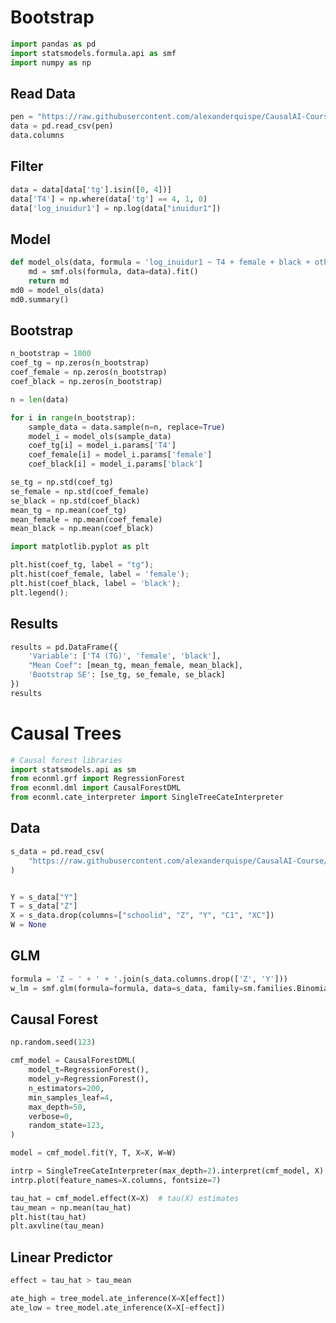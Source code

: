# Bootstrap

```{python}
import pandas as pd
import statsmodels.formula.api as smf
import numpy as np
```


## Read Data

```{python}
pen = "https://raw.githubusercontent.com/alexanderquispe/CausalAI-Course/main/data/penn_jae.csv"
data = pd.read_csv(pen)
data.columns
```

## Filter


```{python}
data = data[data['tg'].isin([0, 4])]
data['T4'] = np.where(data['tg'] == 4, 1, 0)
data['log_inuidur1'] = np.log(data["inuidur1"])
```

## Model 

```{python}
def model_ols(data, formula = 'log_inuidur1 ~ T4 + female + black + othrace + dep + q2 + q3 + q4 + q5 + q6 + agelt35 + agegt54 + durable + lusd + husd'):
    md = smf.ols(formula, data=data).fit()
    return md
md0 = model_ols(data)
md0.summary()
```

## Bootstrap

```{python}
n_bootstrap = 1000
coef_tg = np.zeros(n_bootstrap)
coef_female = np.zeros(n_bootstrap)
coef_black = np.zeros(n_bootstrap)

n = len(data)

for i in range(n_bootstrap):
    sample_data = data.sample(n=n, replace=True)
    model_i = model_ols(sample_data)
    coef_tg[i] = model_i.params['T4']
    coef_female[i] = model_i.params['female']
    coef_black[i] = model_i.params['black']

se_tg = np.std(coef_tg)
se_female = np.std(coef_female)
se_black = np.std(coef_black)
mean_tg = np.mean(coef_tg)
mean_female = np.mean(coef_female)
mean_black = np.mean(coef_black)
```


```{python}
import matplotlib.pyplot as plt

plt.hist(coef_tg, label = "tg");
plt.hist(coef_female, label = 'female');
plt.hist(coef_black, label = 'black');
plt.legend();
```


## Results

```{python}
results = pd.DataFrame({
    'Variable': ['T4 (TG)', 'female', 'black'],
    "Mean Coef": [mean_tg, mean_female, mean_black],
    'Bootstrap SE': [se_tg, se_female, se_black]
})
results
```


# Causal Trees


```{python}
# Causal forest libraries
import statsmodels.api as sm
from econml.grf import RegressionForest
from econml.dml import CausalForestDML
from econml.cate_interpreter import SingleTreeCateInterpreter
```

## Data

```{python}
s_data = pd.read_csv(
    "https://raw.githubusercontent.com/alexanderquispe/CausalAI-Course/main/data/synthetic_data.csv"
)


Y = s_data["Y"]
T = s_data["Z"]
X = s_data.drop(columns=["schoolid", "Z", "Y", "C1", "XC"])
W = None
```

## GLM

```{python}
formula = 'Z ~ ' + ' + '.join(s_data.columns.drop(['Z', 'Y']))
w_lm = smf.glm(formula=formula, data=s_data, family=sm.families.Binomial()).fit()
```

## Causal Forest

```{python}
np.random.seed(123)

cmf_model = CausalForestDML(
    model_t=RegressionForest(),
    model_y=RegressionForest(),
    n_estimators=200,
    min_samples_leaf=4,
    max_depth=50,
    verbose=0,
    random_state=123,
)

model = cmf_model.fit(Y, T, X=X, W=W)

intrp = SingleTreeCateInterpreter(max_depth=2).interpret(cmf_model, X)
intrp.plot(feature_names=X.columns, fontsize=7)
```


```{python}
tau_hat = cmf_model.effect(X=X)  # tau(X) estimates
tau_mean = np.mean(tau_hat)
plt.hist(tau_hat)
plt.axvline(tau_mean)

```


## Linear Predictor

```{python}
effect = tau_hat > tau_mean

ate_high = tree_model.ate_inference(X=X[effect])
ate_low = tree_model.ate_inference(X=X[~effect])
```